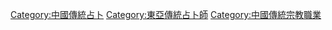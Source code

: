 [[Category:中國傳統占卜|Category:中國傳統占卜]]
[[Category:東亞傳統占卜師|Category:東亞傳統占卜師]]
[[Category:中國傳統宗教職業|Category:中國傳統宗教職業]]